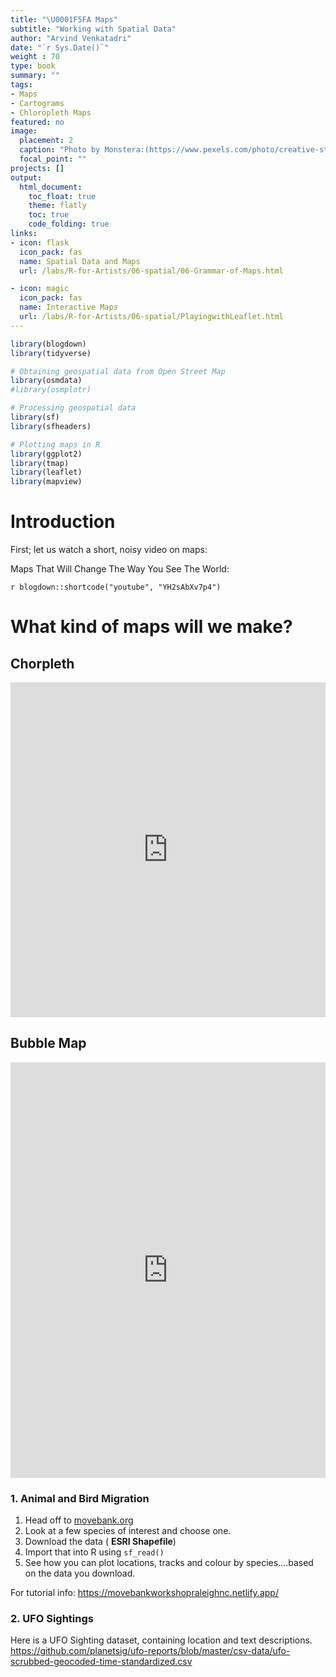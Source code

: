 ```yaml
---
title: "\U0001F5FA Maps"
subtitle: "Working with Spatial Data"
author: "Arvind Venkatadri"
date: "`r Sys.Date()`"
weight : 70
type: book
summary: ""
tags:
- Maps
- Cartograms
- Chloropleth Maps
featured: no
image:
  placement: 2
  caption: "Photo by Monstera:(https://www.pexels.com/photo/creative-string-artwork-of-world-map-7411910/)"
  focal_point: ""
projects: []
output:
  html_document:
    toc_float: true
    theme: flatly
    toc: true
    code_folding: true
links:
- icon: flask
  icon_pack: fas
  name: Spatial Data and Maps
  url: /labs/R-for-Artists/06-spatial/06-Grammar-of-Maps.html

- icon: magic
  icon_pack: fas
  name: Interactive Maps
  url: /labs/R-for-Artists/06-spatial/PlayingwithLeaflet.html
---
```




```r

library(blogdown)
library(tidyverse)

# Obtaining geospatial data from Open Street Map
library(osmdata)
#library(osmplotr)

# Processing geospatial data
library(sf)
library(sfheaders)

# Plotting maps in R
library(ggplot2)
library(tmap)
library(leaflet)
library(mapview)

```


# Introduction


First; let us watch a short, noisy video on maps:

Maps That Will Change The Way You See The World:

`r blogdown::shortcode("youtube", "YH2sAbXv7p4")`



# What kind of maps will we make?

## Chorpleth

<iframe width="100%" height="536" frameborder="0"
  src="https://observablehq.com/embed/2930afc559123cab?cells=chart"></iframe>
  


## Bubble Map

<iframe width="100%" height="665" frameborder="0"
  src="https://observablehq.com/embed/9e3c148cb813bfbc?cells=chart"></iframe>
  



### 1. Animal and Bird Migration

1. Head off to [movebank.org](https://www.movebank.org/cms/movebank-main)
2. Look at a few species of interest and choose one.
3. Download the data ( **ESRI Shapefile**)
4. Import that into  R using `sf_read()`
5. See how you can plot locations, tracks and colour by species....based on the data you download. 

For tutorial info: <https://movebankworkshopraleighnc.netlify.app/>

### 2. UFO Sightings

Here is a UFO Sighting dataset, containing location and text descriptions. <https://github.com/planetsig/ufo-reports/blob/master/csv-data/ufo-scrubbed-geocoded-time-standardized.csv>




